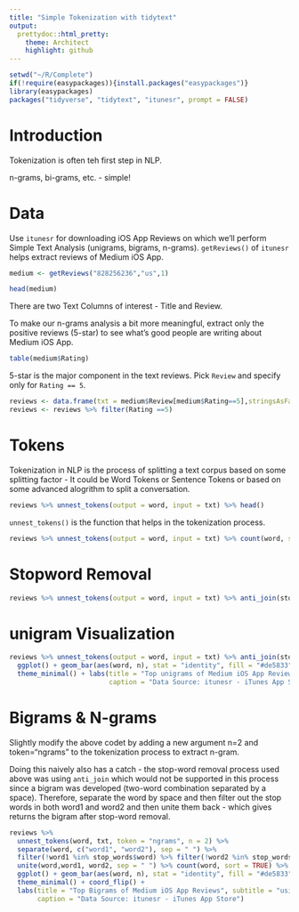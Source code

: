```yaml
---
title: "Simple Tokenization with tidytext"
output:
  prettydoc::html_pretty:
    theme: Architect
    highlight: github
---
```


```r
setwd("~/R/Complete")
if(!require(easypackages)){install.packages("easypackages")}
library(easypackages)
packages("tidyverse", "tidytext", "itunesr", prompt = FALSE)
```

# Introduction

Tokenization is often teh first step in NLP.

n-grams, bi-grams, etc. - simple!

# Data

Use `itunesr` for downloading iOS App Reviews on which we’ll perform Simple Text Analysis (unigrams, bigrams, n-grams). `getReviews()` of `itunesr` helps extract reviews of Medium iOS App.

```r
medium <- getReviews("828256236","us",1)

head(medium)
```

There are two Text Columns of interest - Title and Review.

To make our n-grams analysis a bit more meaningful, extract only the positive reviews (5-star) to see what’s good people are writing about Medium iOS App. 

```r
table(medium$Rating)
```

5-star is the major component in the text reviews. Pick `Review` and specify only for `Rating == 5`.

```r
reviews <- data.frame(txt = medium$Review[medium$Rating==5],stringsAsFactors = FALSE)
reviews <- reviews %>% filter(Rating ==5)
```

# Tokens

Tokenization in NLP is the process of splitting a text corpus based on some splitting factor - It could be Word Tokens or Sentence Tokens or based on some advanced alogrithm to split a conversation.

```r
reviews %>% unnest_tokens(output = word, input = txt) %>% head()
```

`unnest_tokens()` is the function that helps in the tokenization process.

```r
reviews %>% unnest_tokens(output = word, input = txt) %>% count(word, sort = TRUE) 
```

# Stopword Removal

```r
reviews %>% unnest_tokens(output = word, input = txt) %>% anti_join(stop_words) %>% count(word, sort = TRUE) 
```

# unigram Visualization

```r
reviews %>% unnest_tokens(output = word, input = txt) %>% anti_join(stop_words) %>% count(word, sort = TRUE) %>% slice(1:10) %>% 
  ggplot() + geom_bar(aes(word, n), stat = "identity", fill = "#de5833") +
  theme_minimal() + labs(title = "Top unigrams of Medium iOS App Reviews",subtitle = "using Tidytext in R",
                         caption = "Data Source: itunesr - iTunes App Store")
```

# Bigrams & N-grams

Slightly modify the above codet by adding a new argument n=2 and token="ngrams" to the tokenization process to extract n-gram.

Doing this naively also has a catch - the stop-word removal process used above was using `anti_join` which would not be supported in this process since a bigram was developed (two-word combination separated by a space). Therefore, separate the word by space and then filter out the stop words in both word1 and word2 and then unite them back - which gives returns the bigram after stop-word removal.

```r
reviews %>% 
  unnest_tokens(word, txt, token = "ngrams", n = 2) %>% 
  separate(word, c("word1", "word2"), sep = " ") %>% 
  filter(!word1 %in% stop_words$word) %>% filter(!word2 %in% stop_words$word) %>% 
  unite(word,word1, word2, sep = " ") %>% count(word, sort = TRUE) %>% slice(1:10) %>% 
  ggplot() + geom_bar(aes(word, n), stat = "identity", fill = "#de5833") +
  theme_minimal() + coord_flip() +
  labs(title = "Top Bigrams of Medium iOS App Reviews", subtitle = "using Tidytext in R",
       caption = "Data Source: itunesr - iTunes App Store")
```
